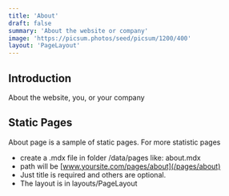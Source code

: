 ```yaml
---
title: 'About'
draft: false
summary: 'About the website or company'
image: 'https://picsum.photos/seed/picsum/1200/400'
layout: 'PageLayout'
---
```


## Introduction

About the website, you, or your company

## Static Pages

About page is a sample of static pages. For more statistic pages

- create a .mdx file in folder /data/pages like: about.mdx
- path will be [www.yoursite.com/pages/about](/pages/about)
- Just title is required and others are optional.
- The layout is in layouts/PageLayout
